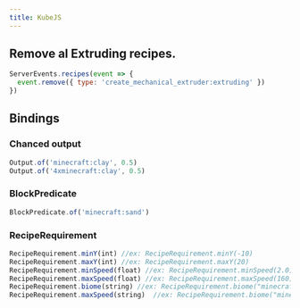 ```yaml
---
title: KubeJS
---
```


## Remove al Extruding recipes.
```js
ServerEvents.recipes(event => {
  event.remove({ type: 'create_mechanical_extruder:extruding' })
})
```
## Bindings
### Chanced output
```js
Output.of('minecraft:clay', 0.5)
Output.of('4xminecraft:clay', 0.5)
```
### BlockPredicate
```js
BlockPredicate.of('minecraft:sand')
```

### RecipeRequirement
```js
RecipeRequirement.minY(int) //ex: RecipeRequirement.minY(-10)
RecipeRequirement.maxY(int) //ex: RecipeRequirement.maxY(20)
RecipeRequirement.minSpeed(float) //ex: RecipeRequirement.minSpeed(2.0)
RecipeRequirement.maxSpeed(float) //ex: RecipeRequirement.maxSpeed(160)
RecipeRequirement.biome(string) //ex: RecipeRequirement.biome("minecraft:plains")
RecipeRequirement.maxSpeed(string)  //ex: RecipeRequirement.biome("minecraft:plains")
```